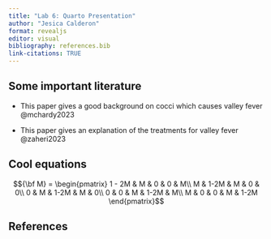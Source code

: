 ```yaml
---
title: "Lab 6: Quarto Presentation"
author: "Jesica Calderon"
format: revealjs
editor: visual
bibliography: references.bib
link-citations: TRUE 
---
```


## Some important literature

-   This paper gives a good background on cocci which causes valley fever @mchardy2023

-   This paper gives an explanation of the treatments for valley fever @zaheri2023

## Cool equations

$${\bf M} =
\begin{pmatrix}
1 - 2M & M & 0 & 0 & M\\
M & 1-2M & M & 0 & 0\\
0 & M & 1-2M & M & 0\\
0 & 0 & M & 1-2M & M\\
M & 0 & 0 & M & 1-2M
\end{pmatrix}$$

## References
